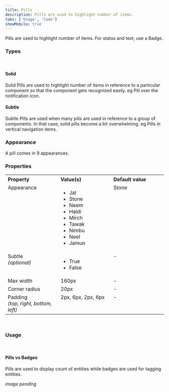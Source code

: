```yaml
---
title: Pills
description: Pills are used to highlight number of items.
tabs: ['Usage', 'Code']
showMobile: true
---
```


Pills are used to highlight number of items. For status and text, use a Badge. 

### Types

<br/>

#### Solid

Solid Pills are used to highlight number of items in reference to a particular component so that the component gets recognized easily. eg Pill over the notification icon.

<Preview name='components-pills-alert--alert'/>

#### Subtle

Subtle Pills are used when many pills are used in reference to a group of components. In that case, solid pills become a bit overwhelming. eg Pills in vertical navigation items.

<Preview name='components-pills-subtle-alert--subtle-alert'/>

### Appearance

A pill comes in 9 appearances.

<Preview name='components-pills-variants-appearance--appearance'/>

### Properties
<table style="width: 100%">
  <tbody>
    <tr>
      <th style="width:33%; text-align: left;">Property</th>
      <th style="width:33%; text-align: left;">Value(s)</th>
      <th style="width:33%; text-align: left;">Default value</th>
    </tr>
    <tr style="vertical-align: top">
      <td>Appearance</td>
      <td>
        <ul>
            <li>Jal</li>
            <li>Stone</li>
            <li>Neem</li>
            <li>Haldi</li>
            <li>Mirch</li>
            <li>Tawak</li>
            <li>Nimbu</li>
            <li>Neel</li>
            <li>Jamun</li>
        </ul>
      </td>
      <td>Stone</td>
    </tr>
    <tr style="vertical-align: top">
      <td>Subtle<br/><em>(optional)</em></td>
      <td>
          <ul>
              <li>True</li>
              <li>False</li>
          </ul>
      </td>
      <td>-</td>
    </tr>
    <tr style="vertical-align: top">
      <td>Max width</td>
      <td>160px</td>
      <td>-</td>
    </tr>
    <tr style="vertical-align: top">
      <td>Corner radius</td>
      <td>20px</td>
      <td>-</td>
    </tr>
    <tr style="vertical-align: top">
      <td>Padding<br/><em>(top, right, bottom, left)</em></td>
      <td>2px, 6px, 2px, 6px</td>
      <td>-</td>
    </tr>
  </tbody>
</table>
<br/>

### Usage

<br/>

#### Pills vs Badges

Pills are used to display count of entities while badges are used for tagging entities.

*image pending*